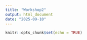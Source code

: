 ```yaml
---
title: "Workshop2"
output: html_document
date: "2025-09-10"
---
```


```r
knitr::opts_chunk$set(echo = TRUE)
```



```r

```

